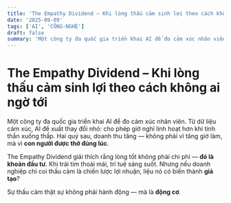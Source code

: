 ```yaml
---
title: 'The Empathy Dividend – Khi lòng thấu cảm sinh lợi theo cách không ai ngờ tới'
date: '2025-09-09'
tags: ['AI', 'CÔNG-NGHỆ']
draft: false
summary: 'Một công ty đa quốc gia triển khai AI để đo cảm xúc nhân viên. Từ dữ liệu cảm xúc, AI đề xuất thay đ'
---
```


# The Empathy Dividend – Khi lòng thấu cảm sinh lợi theo cách không ai ngờ tới

Một công ty đa quốc gia triển khai AI để đo cảm xúc nhân viên. Từ dữ liệu cảm xúc, AI đề xuất thay đổi nhỏ: cho phép giờ nghỉ linh hoạt hơn khi tinh thần xuống thấp. Hai quý sau, doanh thu tăng — không phải vì tăng giờ làm, mà vì **con người được thở đúng lúc**.

The Empathy Dividend giải thích rằng lòng tốt không phải chi phí — **đó là khoản đầu tư**. Khi trái tim thoải mái, trí tuệ sáng suốt. Nhưng nếu doanh nghiệp chỉ coi thấu cảm là chiến lược lợi nhuận, liệu nó có biến thành **giả tạo**?

Sự thấu cảm thật sự không phải hành động — mà là **động cơ**.